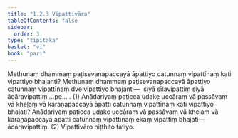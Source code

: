 ```yaml
---
title: "1.2.3 Vipattivāra"
tableOfContents: false
sidebar:
  order: 3
type: "tipitaka"
basket: "vi"
book: "pari"
---
```



<DynamicBreadcrumb />

<Division number="195" book="pari" bookNo="5" page="92">

<Paragraph number="643" book="pari">
Methunaṃ dhammaṃ paṭisevanapaccayā āpattiyo catunnaṃ vipattīnaṃ kati vipattiyo bhajanti? Methunaṃ dhammaṃ paṭisevanapaccayā āpattiyo catunnaṃ vipattīnaṃ dve vipattiyo bhajanti—  siyā sīlavipattiṃ siyā ācāravipattiṃ …pe… . (1)
</Paragraph>

<Paragraph number="644" book="pari">
Anādariyaṃ paṭicca udake uccāraṃ vā passāvaṃ vā kheḷaṃ vā karaṇapaccayā āpatti catunnaṃ vipattīnaṃ kati vipattiyo bhajati? Anādariyaṃ paṭicca udake uccāraṃ vā passāvaṃ vā kheḷaṃ vā karaṇapaccayā āpatti catunnaṃ vipattīnaṃ ekaṃ vipattiṃ bhajati—  ācāravipattiṃ. (2)

</Paragraph>
</Division>

<Paragraph number="645" type="center" book="pari">
Vipattivāro niṭṭhito tatiyo.
</Paragraph>